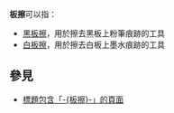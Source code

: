 '''板擦'''可以指：
* [[黑板擦|黑板擦]]，用於擦去黑板上粉筆痕跡的工具
* [[白板擦|白板擦]]，用於擦去白板上墨水痕跡的工具

== 參見 ==
* [[Special:Search/intitle:"板擦"|標題包含「-{板擦}-」的頁面]]
{{Disambiguation|Cat=二字消歧义|Banca}}